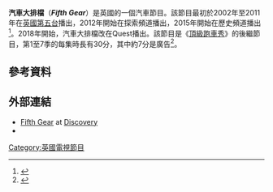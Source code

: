 {{Infobox television
|name            = Fifth Gear
|alt_name          = 5th Gear
|image                = 
|caption              = 
|genre                = [[汽車|汽車]]
|creator              = 
|developer            = 
|writer               = 
|director             = 菲爾·霍金斯<br>
|presenter            = [[蒂夫·尼德爾|蒂夫·尼德爾]]<br>{{le|維姬·巴特勒-亨德森|Vicki Butler-Henderson}}<br>[[Tim_Shaw_(presenter)|Tim Shaw]]<br>[[Tom_Ford_(presenter)|Tom Ford]]<br>[[Adrian_Simpson|Adrian Simpson]]<br>[[Quentin_Willson|Quentin Willson]]<br>{{le|傑森·柏拉圖|Jason Plato}}<br>[[Jonny_Smith|Jonny Smith]]<br>[[Jon_Bentley_(TV_presenter)|Jon Bentley]]
|theme_music_composer = John F Calone
|opentheme            = "Prize Fight"
|endtheme             = 
|composer             = [[David_Lowe_(television_and_radio_composer)|David Lowe]]
|country              = {{UK}}
|num_episodes         = 265
|list_episodes        = List of Fifth Gear episodes
|executive_producer   = Richard Pearson
|producer             = Jim McMullan
|editor               = Mike Bloore<br>Mike Brown<br>Martin Dowell<br>James Hay<br>Steve Killick<br>Leigh Nicholls<br>Tony Quinsee-Jover<br>Peter Shannon
|location             = [[Ace_Cafe|Ace Cafe]] (2006–08)<br>{{le|米爾布魯克試驗場|Millbrook Proving Ground}} (2008–09)<br>Various (2010–15)
|cinematography       = 
|camera               = 
|runtime              = 30 minutes (2002–05, 2010–11)<br>45 minutes (2005)<br>60 minutes (2006–09, 2012–15, 2018–)
|company              = [[North_One|North One]]
|distributor          = [[All3Media|All3Media]]
|network              = [[英國第五台|第五台]] (2002–11)<br>[[探索頻道|探索頻道]] (2012–14)<br>{{le|歷史台|History (European TV channel)}} (2015)<br>[[Quest_(TV_channel)|Quest]] (2018–present)
|picture_format       = [[16:9|16:9]]
|audio_format         = [[立體聲|立體聲]]
|first_aired          = {{start date|2002|4|8|df=y}}
|last_aired           = 至今
|website              = http://fifth-gear.tv
|production_website   = 
|num_series           = 28
}}
'''汽車大排檔'''（'''''Fifth Gear'''''）是英國的一個汽車節目。該節目最初於2002年至2011年在[[英國第五台|英國第五台]]播出，2012年開始在探索頻道播出，2015年開始在歷史頻道播出<ref>{{cite web|url=http://www.broadcastnow.co.uk/news/commissioning/fifth-gear-finds-its-third-home-on-ae-networks/5077922.article|title=Fifth Gear Finds New Home|website=Broadcast Now|publisher=Broadcast Now|access-date=19 November 2015|archive-date=2020-02-05|archive-url=https://web.archive.org/web/20200205140441/https://www.broadcastnow.co.uk/news/commissioning/fifth-gear-finds-its-third-home-on-ae-networks/5077922.article|dead-url=no}}</ref>。2018年開始，汽車大排檔改在Quest播出。該節目是《[[頂級跑車秀|頂級跑車秀]]》的後繼節目，第1至7季的每集時長有30分，其中約7分是廣告<ref>{{cite web |title=Top Gear finds a new home |url=http://news.bbc.co.uk/1/hi/entertainment/reviews/1918330.stm |date=9 April 2002 |publisher=BBC News Online |first=William |last=Gallagher |access-date=2021-01-06 |archive-date=2009-01-11 |archive-url=https://web.archive.org/web/20090111115112/http://news.bbc.co.uk/1/hi/entertainment/reviews/1918330.stm |dead-url=no }}</ref>。 
==參考資料==
{{Reflist}}
==外部連結==
* [https://web.archive.org/web/20150317203000/http://www.discoveryuk.com/web/fifth-gear/ Fifth Gear] at [[Discovery_Channel_(UK_and_Ireland)|Discovery]]
* {{IMDb title|id=0324679|title=Fifth Gear}}

{{Channel 5 Broadcasting}}
[[Category:英國電視節目|Category:英國電視節目]]